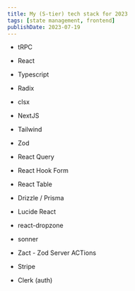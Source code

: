 ```yaml
---
title: My (S-tier) tech stack for 2023
tags: [state management, frontend]
publishDate: 2023-07-19
---
```


- tRPC
- React 
- Typescript
- Radix 
- clsx
- NextJS
- Tailwind
- Zod
- React Query
- React Hook Form
- React Table
- Drizzle / Prisma
- Lucide React
- react-dropzone
- sonner
- Zact - Zod Server ACTions

- Stripe
- Clerk (auth)

